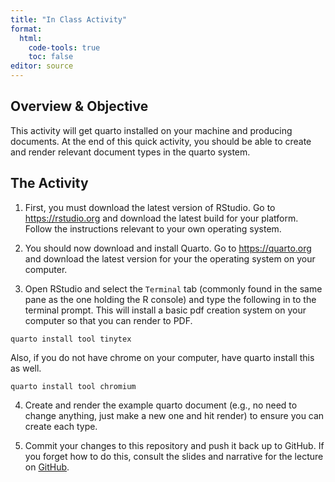 ```yaml
---
title: "In Class Activity"
format: 
  html:
    code-tools: true
    toc: false
editor: source
---
```


## Overview & Objective

This activity will get quarto installed on your machine and producing documents.  At the end of this quick activity, you should be able to create and render relevant document types in the quarto system.


## The Activity

1. First, you must download the latest version of RStudio.  Go to [https://rstudio.org](https://rstudio.org) and download the latest build for your platform.  Follow the instructions relevant to your own operating system.

2. You should now download and install Quarto.  Go to [https://quarto.org](https://quarto.org) and download the latest version for your the operating system on your computer.

3. Open RStudio and select the `Terminal` tab (commonly found in the same pane as the one holding the R console) and type the following in to the terminal prompt.  This will install a basic pdf creation system on your computer so that you can render to PDF.

```
quarto install tool tinytex
```

Also, if you do not have chrome on your computer, have quarto install this as well.

```
quarto install tool chromium
```

4. Create and render the example quarto document (e.g., no need to change anything, just make a new one and hit render) to ensure you can create each type.


5. Commit your changes to this repository and push it back up to GitHub.  If you forget how to do this, consult the slides and narrative for the lecture on [GitHub](https://dyerlabteaching.github.io/Github/).